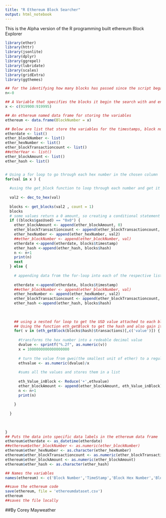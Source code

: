 ```yaml
---
title: "R Ethereum Block Searcher"
output: html_notebook
---
```


This is the Alpha version of the R programming built ethereum Block Explorer


```r
library(ether)
library(httr)
library(jsonlite)
library(dplyr)
library(ggrepel)
library(lubridate)
library(scales)
library(gridExtra)
library(ggthemes)
```



```r
## for the identifying how many blocks has passed since the script began
n<-0

## A Variable that specifies the blocks it begin the search with and ending block number to search
x <- c(919900:919995)

## An ethereum named data frame for storing the variables
ethereum <- data.frame(BlockNumber = x)

## Below are list that store the variables for the timestamps, block number, hex associated with the block number, the transaction amount of the block, the ether value of the block, and the ether hash
etherdate <- list()
ether_blockNumber <- list()
ether_hexNumber <- list()
ether_blockTransactioncount <- list()
##etherYear <- list()
ether_blockAmount <- list()
ether_hash <- list()


# Using a for loop to go through each hex number in the chosen column
for(val in x ) {
  
  #using the get_block function to loop through each number and get it's block details
  
  val2 <- dec_to_hex(val)
  
  blocks <- get_blocks(val2 , count = 1)
  blocks
  # some values return a 0 amount, so creating a conditional statement to automatically label zero-sum transactions as having 0 value
  if ((blocks$gasUsed) == "0x0") {
    ether_blockAmount <- append(ether_blockAmount, 0)
    ether_blockTransactioncount <- append(ether_blockTransactioncount, 0)
    ether_hexNumber <- append(ether_hexNumber, val2)
    ##ether_blockNumber <- append(ether_blockNumber, val)
    etherdate <-append(etherdate, blocks$timestamp)
    ether_hash <-append(ether_hash, blocks$hash)
    n <- n+1
    print(n)
    next
  } else {
    
    # appending data from the for-loop into each of the respective lists the data belongs to
    
    etherdate <-append(etherdate, blocks$timestamp)
    ##ether_blockNumber <- append(ether_blockNumber, val)
    ether_hexNumber <- append(ether_hexNumber, val2)
    ether_blockTransactioncount <- append(ether_blockTransactioncount, eth_getBlockTransactionCountByHash(blocks$hash))
    ether_hash <-append(ether_hash, blocks$hash)
    
    
    
    ## using a nested for loop to get the USD value attached to each block 
    ## Using the function eth_getBlock to get the hash and also gain its variable for transations and pull those values out in one line
    for( v in (eth_getBlock(blocks$hash)$transactions)[,c('value')]) { 
      
      #transforms the hex number into a redeable decimal value
      dvalue <- sprintf("%.2f", as.numeric(v))
      x = 1000000000000000000
      
      # turn the value from gwei(the smallest unit of ether) to a regular ether value 
      ethvalue <- as.numeric(dvalue)/x
      
      #sums all the values and stores them in a list
      
      eth_Value_inBlock <- Reduce('+',ethvalue)
      ether_blockAmount <- append(ether_blockAmount, eth_Value_inBlock)
      n <- n+1
      print(n)
      
    }
    
  }
  
  
  
}
## Puts the data into specific data labels in the ethereum data frame
ethereum$etherdate <- as_datetime(etherdate)
##ethereum$ether_blockNumber <- as.numeric(ether_blockNumber)
ethereum$ether_hexNumber <- as.character(ether_hexNumber)
ethereum$ether_blockTransactioncount <- as.numeric(ether_blockTransactioncount)
ethereum$ether_blockAmount <- as.numeric(ether_blockAmount)
ethereum$ether_hash <- as.character(ether_hash)

## Names the variables
names(ethereum) <- c('Block Number','TimeStamp','Block Hex Number','Block Transaction Amount','Ether Block Value', 'Ether Block Hash')

##save the ethereum code
save(ethereum, file = 'ethereumdataset.csv')
ethereum
##saves the file locally 

```

##By Corey Mayweather
